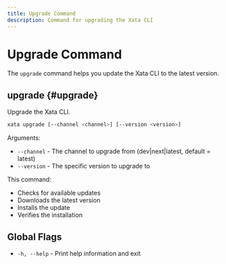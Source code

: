 ```yaml
---
title: Upgrade Command
description: Command for upgrading the Xata CLI
---
```


# Upgrade Command

The `upgrade` command helps you update the Xata CLI to the latest version.

## upgrade {#upgrade}

Upgrade the Xata CLI.

```bash
xata upgrade [--channel <channel>] [--version <version>]
```

Arguments:
- `--channel` - The channel to upgrade from (dev|next|latest, default = latest)
- `--version` - The specific version to upgrade to

This command:
- Checks for available updates
- Downloads the latest version
- Installs the update
- Verifies the installation

## Global Flags

- `-h, --help` - Print help information and exit 